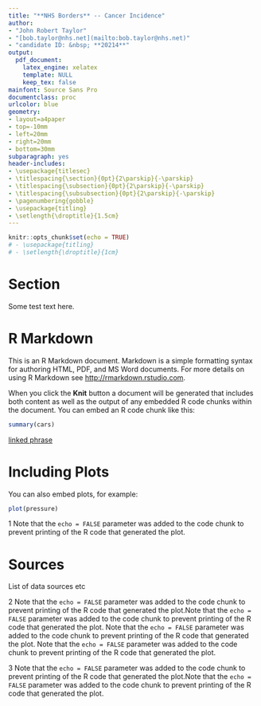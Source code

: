 ```yaml
---
title: "**NHS Borders** -- Cancer Incidence"
author: 
- "John Robert Taylor"
- "[bob.taylor@nhs.net](mailto:bob.taylor@nhs.net)"
- "candidate ID: &nbsp; **20214**"
output:
  pdf_document:
    latex_engine: xelatex
    template: NULL
    keep_tex: false
mainfont: Source Sans Pro
documentclass: proc
urlcolor: blue
geometry:
- layout=a4paper
- top=-10mm
- left=20mm
- right=20mm
- bottom=30mm
subparagraph: yes
header-includes:
- \usepackage{titlesec}
- \titlespacing{\section}{0pt}{2\parskip}{-\parskip}
- \titlespacing{\subsection}{0pt}{2\parskip}{-\parskip}
- \titlespacing{\subsubsection}{0pt}{2\parskip}{-\parskip}
- \pagenumbering{gobble}
- \usepackage{titling}
- \setlength{\droptitle}{1.5cm}
---
```


```r
knitr::opts_chunk$set(echo = TRUE)
# - \usepackage{titling}
# - \setlength{\droptitle}{1cm}
```

# Section

Some test text here.


# R Markdown

This is an R Markdown document. Markdown is a simple formatting syntax for authoring HTML, PDF, and MS Word documents. For more details on using R Markdown see <http://rmarkdown.rstudio.com>.

When you click the **Knit** button a document will be generated that includes both content as well as the output of any embedded R code chunks within the document. You can embed an R code chunk like this:

```r
summary(cars)
```
[linked phrase](http://example.com)


# Including Plots

You can also embed plots, for example:

```r
plot(pressure)
```

1 Note that the `echo = FALSE` parameter was added to the code chunk to prevent printing of the R code that generated the plot.

# Sources

List of data sources etc

2 Note that the `echo = FALSE` parameter was added to the code chunk to prevent printing of the R code that generated the plot.Note that the `echo = FALSE` parameter was added to the code chunk to prevent printing of the R code that generated the plot. Note that the `echo = FALSE` parameter was added to the code chunk to prevent printing of the R code that generated the plot. Note that the `echo = FALSE` parameter was added to the code chunk to prevent printing of the R code that generated the plot.

3 Note that the `echo = FALSE` parameter was added to the code chunk to prevent printing of the R code that generated the plot.Note that the `echo = FALSE` parameter was added to the code chunk to prevent printing of the R code that generated the plot.
